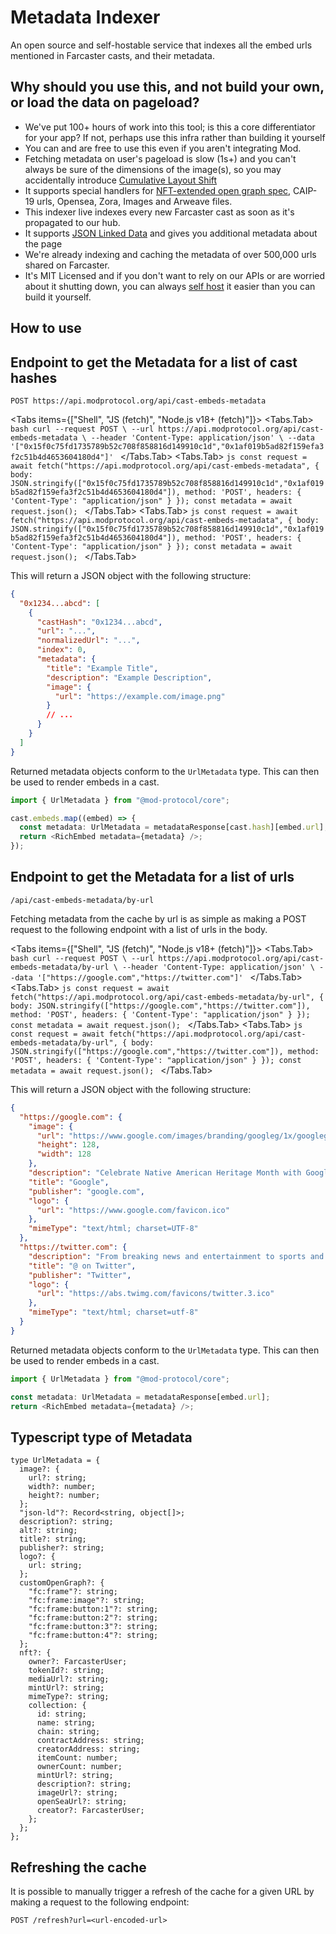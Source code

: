 
# Metadata Indexer

An open source and self-hostable service that indexes all the embed urls mentioned in Farcaster casts, and their metadata.

## Why should you use this, and not build your own, or load the data on pageload?

- We've put 100+ hours of work into this tool; is this a core differentiator for your app? If not, perhaps use this infra rather than building it yourself
- You can and are free to use this even if you aren't integrating Mod.
- Fetching metadata on user's pageload is slow (1s+) and you can't always be sure of the dimensions of the image(s), so you may accidentally introduce [Cumulative Layout Shift](https://web.dev/articles/cls)
- It supports special handlers for [NFT-extended open graph spec](https://warpcast.notion.site/NFT-extended-Open-Graph-Spec-4e350bd8e4c34e3b86e77d58bf1f5575), CAIP-19 urls, Opensea, Zora, Images and Arweave files.
- This indexer live indexes every new Farcaster cast as soon as it's propagated to our hub.
- It supports [JSON Linked Data](https://json-schema.org/) and gives you additional metadata about the page
- We're already indexing and caching the metadata of over 500,000 urls shared on Farcaster.
- It's MIT Licensed and if you don't want to rely on our APIs or are worried about it shutting down, you can always [self host](https://github.com/mod-protocol/mod/tree/main/examples/metadata-indexer) it easier than you can build it yourself.

## How to use

## Endpoint to get the Metadata for a list of cast hashes

`POST https://api.modprotocol.org/api/cast-embeds-metadata`

<Tabs items={["Shell", "JS (fetch)", "Node.js v18+ (fetch)"]}>
  <Tabs.Tab>
    ```bash
    curl --request POST \
    --url https://api.modprotocol.org/api/cast-embeds-metadata \
    --header 'Content-Type: application/json' \
    --data '["0x15f0c75fd1735789b52c708f858816d149910c1d","0x1af019b5ad82f159efa3f2c51b4d4653604180d4"]'
    ```
  </Tabs.Tab>
  <Tabs.Tab>
    ```js
    const request = await fetch("https://api.modprotocol.org/api/cast-embeds-metadata", {
      body: JSON.stringify(["0x15f0c75fd1735789b52c708f858816d149910c1d","0x1af019b5ad82f159efa3f2c51b4d4653604180d4"]),
      method: 'POST',
      headers: {
        'Content-Type': "application/json"
      }
    });
    const metadata = await request.json();
    ```
  </Tabs.Tab>
  <Tabs.Tab>
    ```js
    const request = await fetch("https://api.modprotocol.org/api/cast-embeds-metadata", {
      body: JSON.stringify(["0x15f0c75fd1735789b52c708f858816d149910c1d","0x1af019b5ad82f159efa3f2c51b4d4653604180d4"]),
      method: 'POST',
      headers: {
        'Content-Type': "application/json"
      }
    });
    const metadata = await request.json();
    ```
  </Tabs.Tab>
</Tabs>

This will return a JSON object with the following structure:

```json
{
  "0x1234...abcd": [
    {
      "castHash": "0x1234...abcd",
      "url": "...",
      "normalizedUrl": "...",
      "index": 0,
      "metadata": {
        "title": "Example Title",
        "description": "Example Description",
        "image": {
          "url": "https://example.com/image.png"
        }
        // ...
      }
    }
  ]
}
```

Returned metadata objects conform to the `UrlMetadata` type. This can then be used to render embeds in a cast.

```typescript
import { UrlMetadata } from "@mod-protocol/core";

cast.embeds.map((embed) => {
  const metadata: UrlMetadata = metadataResponse[cast.hash][embed.url];
  return <RichEmbed metadata={metadata} />;
});
```

## Endpoint to get the Metadata for a list of urls

`/api/cast-embeds-metadata/by-url`

Fetching metadata from the cache by url is as simple as making a POST request to the following endpoint with a list of urls in the body.

<Tabs items={["Shell", "JS (fetch)", "Node.js v18+ (fetch)"]}>
  <Tabs.Tab>
    ```bash
    curl --request POST \
    --url https://api.modprotocol.org/api/cast-embeds-metadata/by-url \
    --header 'Content-Type: application/json' \
    --data '["https://google.com","https://twitter.com"]'
    ```
  </Tabs.Tab>
  <Tabs.Tab>
    ```js
    const request = await fetch("https://api.modprotocol.org/api/cast-embeds-metadata/by-url", {
      body: JSON.stringify(["https://google.com","https://twitter.com"]),
      method: 'POST',
      headers: {
        'Content-Type': "application/json"
      }
    });
    const metadata = await request.json();
    ```
  </Tabs.Tab>
  <Tabs.Tab>
    ```js
    const request = await fetch("https://api.modprotocol.org/api/cast-embeds-metadata/by-url", {
      body: JSON.stringify(["https://google.com","https://twitter.com"]),
      method: 'POST',
      headers: {
        'Content-Type': "application/json"
      }
    });
    const metadata = await request.json();
    ```
  </Tabs.Tab>
</Tabs>

This will return a JSON object with the following structure:

```json
{
  "https://google.com": {
    "image": {
      "url": "https://www.google.com/images/branding/googleg/1x/googleg_standard_color_128dp.png",
      "height": 128,
      "width": 128
    },
    "description": "Celebrate Native American Heritage Month with Google",
    "title": "Google",
    "publisher": "google.com",
    "logo": {
      "url": "https://www.google.com/favicon.ico"
    },
    "mimeType": "text/html; charset=UTF-8"
  },
  "https://twitter.com": {
    "description": "From breaking news and entertainment to sports and politics, get the full story with all the live commentary.",
    "title": "@ on Twitter",
    "publisher": "Twitter",
    "logo": {
      "url": "https://abs.twimg.com/favicons/twitter.3.ico"
    },
    "mimeType": "text/html; charset=utf-8"
  }
}
```

Returned metadata objects conform to the `UrlMetadata` type. This can then be used to render embeds in a cast.

```typescript
import { UrlMetadata } from "@mod-protocol/core";

const metadata: UrlMetadata = metadataResponse[embed.url];
return <RichEmbed metadata={metadata} />;
```

## Typescript type of Metadata

```tsx
type UrlMetadata = {
  image?: {
    url?: string;
    width?: number;
    height?: number;
  };
  "json-ld"?: Record<string, object[]>;
  description?: string;
  alt?: string;
  title?: string;
  publisher?: string;
  logo?: {
    url: string;
  };
  customOpenGraph?: {
    "fc:frame"?: string;
    "fc:frame:image"?: string;
    "fc:frame:button:1"?: string;
    "fc:frame:button:2"?: string;
    "fc:frame:button:3"?: string;
    "fc:frame:button:4"?: string;
  };
  nft?: {
    owner?: FarcasterUser;
    tokenId?: string;
    mediaUrl?: string;
    mintUrl?: string;
    mimeType?: string;
    collection: {
      id: string;
      name: string;
      chain: string;
      contractAddress: string;
      creatorAddress: string;
      itemCount: number;
      ownerCount: number;
      mintUrl?: string;
      description?: string;
      imageUrl?: string;
      openSeaUrl?: string;
      creator?: FarcasterUser;
    };
  };
};
```

## Refreshing the cache

It is possible to manually trigger a refresh of the cache for a given URL by making a request to the following endpoint:

`POST /refresh?url=<url-encoded-url>`

